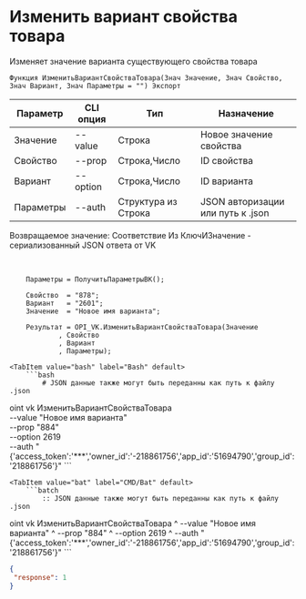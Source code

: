 ﻿---
sidebar_position: 6
---


# Изменить вариант свойства товара
 Изменяет значение варианта существующего свойства товара



`Функция ИзменитьВариантСвойстваТовара(Знач Значение, Знач Свойство, Знач Вариант, Знач Параметры = "") Экспорт`

  | Параметр | CLI опция | Тип | Назначение |
  |-|-|-|-|
  | Значение | --value | Строка | Новое значение свойства |
  | Свойство | --prop | Строка,Число | ID свойства |
  | Вариант | --option | Строка,Число | ID варианта |
  | Параметры | --auth | Структура из Строка | JSON авторизации или путь к .json |

  
  Возвращаемое значение:   Соответствие Из КлючИЗначение - сериализованный JSON ответа от VK

<br/>




```bsl title="Пример кода"
    Параметры = ПолучитьПараметрыВК();

    Свойство  = "878";
    Вариант   = "2601";
    Значение  = "Новое имя варианта";

    Результат = OPI_VK.ИзменитьВариантСвойстваТовара(Значение
            , Свойство
            , Вариант
            , Параметры);
```
    

 <Tabs>
  
    <TabItem value="bash" label="Bash" default>
        ```bash
            # JSON данные также могут быть переданны как путь к файлу .json

oint vk ИзменитьВариантСвойстваТовара \
              --value "Новое имя варианта" \
              --prop "884" \
              --option 2619 \
              --auth "{'access_token':'***','owner_id':'-218861756','app_id':'51694790','group_id':'218861756'}"
        ```
    </TabItem>
  
    <TabItem value="bat" label="CMD/Bat" default>
        ```batch
            :: JSON данные также могут быть переданны как путь к файлу .json

oint vk ИзменитьВариантСвойстваТовара ^
              --value "Новое имя варианта" ^
              --prop "884" ^
              --option 2619 ^
              --auth "{'access_token':'***','owner_id':'-218861756','app_id':'51694790','group_id':'218861756'}"
        ```
    </TabItem>
</Tabs>


```json title="Результат"
{
 "response": 1
}
```
